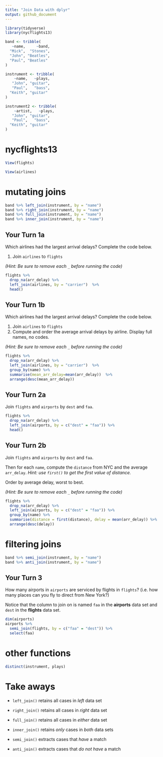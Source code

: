 ```yaml
---
title: "Join Data with dplyr"
output: github_document
---
```


```r
library(tidyverse)
library(nycflights13)

band <- tribble(
   ~name,     ~band,
  "Mick",  "Stones",
  "John", "Beatles",
  "Paul", "Beatles"
)

instrument <- tribble(
    ~name,   ~plays,
   "John", "guitar",
   "Paul",   "bass",
  "Keith", "guitar"
)

instrument2 <- tribble(
    ~artist,   ~plays,
   "John", "guitar",
   "Paul",   "bass",
  "Keith", "guitar"
)
```

# nycflights13

```r
View(flights)
```

```r
View(airlines)
```

# mutating joins

```r
band %>% left_join(instrument, by = "name")
band %>% right_join(instrument, by = "name")
band %>% full_join(instrument, by = "name")
band %>% inner_join(instrument, by = "name")
```


## Your Turn 1a

Which airlines had the largest arrival delays? Complete the code below.

1. Join `airlines` to `flights`


*(Hint: Be sure to remove each `_` before running the code)*

```r
flights %>%
  drop_na(arr_delay) %>%
  left_join(airlines, by = "carrier")  %>%
  head() 
```

## Your Turn 1b

Which airlines had the largest arrival delays? Complete the code below.

1. Join `airlines` to `flights`
2. Compute and order the average arrival delays by airline. Display full names, no codes.

*(Hint: Be sure to remove each `_` before running the code)*

```r
flights %>%
  drop_na(arr_delay) %>%
  left_join(airlines, by = "carrier")  %>%
  group_by(name) %>%
  summarise(mean_arr_delay=mean(arr_delay))  %>%
  arrange(desc(mean_arr_delay)) 
```

## Your Turn 2a

Join `flights` and `airports` by `dest` and `faa`. 


```r
flights %>% 
  drop_na(arr_delay) %>%
  left_join(airports, by = c("dest" = "faa")) %>%
  head()

```


## Your Turn 2b

Join `flights` and `airports` by `dest` and `faa`. 

Then for each `name`, compute the `distance` from NYC and the average `arr_delay`.  *Hint: use `first()` to get the first value of distance.*

Order by average delay, worst to best.

*(Hint: Be sure to remove each `_` before running the code)*

```r
flights %>% 
  drop_na(arr_delay) %>%
  left_join(airports, by = c("dest" = "faa")) %>%
  group_by(name) %>%
  summarise(distance = first(distance), delay = mean(arr_delay)) %>%
  arrange(desc(delay))

```



# filtering joins

```r
band %>% semi_join(instrument, by = "name")
band %>% anti_join(instrument, by = "name")
```

## Your Turn 3

How many airports in `airports` are serviced by flights in `flights`? (i.e. how many places can you fly to direct from New York?) 

Notice that the column to join on is named `faa` in the **airports** data set and `dest` in the **flights** data set.

```r
dim(airports)
airports %>%
  semi_join(flights, by = c("faa" = "dest")) %>%
  select(faa)
```


# other functions  

```r
distinct(instrument, plays)
```


# Take aways

* `left_join()` retains all cases in _left_ data set
* `right_join()` retains all cases in _right_ data set
* `full_join()` retains all cases in _either_ data set
* `inner_join()` retains _only_ cases in _both_ data sets

* `semi_join()` extracts cases that _have_ a match
* `anti_join()` extracts cases that _do not have_ a match 


